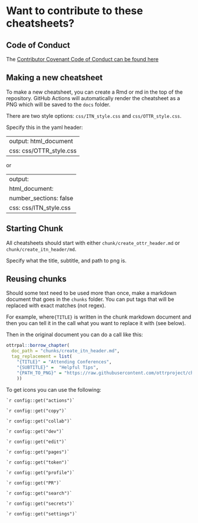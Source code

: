# Want to contribute to these cheatsheets?

## Code of Conduct

The [Contributor Covenant Code of Conduct can be found here](https://github.com/ottrproject/OTTR_Template/blob/main/code_of_conduct.md)

## Making a new cheatsheet

To make a new cheatsheet, you can create a Rmd or md in the top of the repository. GitHub Actions will automatically render the cheatsheet as a PNG which will be saved to the `docs` folder.

There are two style options: `css/ITN_style.css` and `css/OTTR_style.css`.

Specify this in the yaml header: 

---
output: html_document
css: css/OTTR_style.css
---

or

---
output:
  html_document:
    number_sections: false
css: css/ITN_style.css
---

## Starting Chunk

All cheatsheets should start with either `chunk/create_ottr_header.md` or `chunk/create_itn_header/md`.

Specify what the title, subtitle, and path to png is. 

## Reusing chunks

Should some text need to be used more than once, make a markdown document that goes in the `chunks` folder. 
You can put tags that will be replaced with exact matches (not regex). 

For example, where`{TITLE}` is written in the chunk markdown document and then you can tell it in the call what you want to replace it with (see below).

Then in the original document you can do a call like this:

```r
ottrpal::borrow_chapter(
  doc_path = "chunks/create_itn_header.md",
  tag_replacement = list(
    "{TITLE}" = "Attending Conferences", 
    "{SUBTITLE}" =  "Helpful Tips",
    "{PATH_TO_PNG}" = "https://raw.githubusercontent.com/ottrproject/cheatsheets/refs/heads/main/pngs/attending_conferences.png"
    ))
```


To get icons you can use the following:

```
`r config::get("actions")`

`r config::get("copy")`

`r config::get("collab")`

`r config::get("dev")`

`r config::get("edit")`

`r config::get("pages")`

`r config::get("token")`

`r config::get("profile")`

`r config::get("PR")`

`r config::get("search")`

`r config::get("secrets")`

`r config::get("settings")`
```
